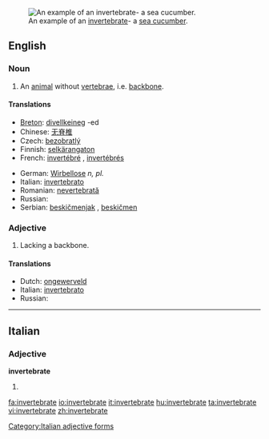 [[Image:Thelenota ananas.jpg|thumb|An example of an [[invertebrate]]- a [[sea cucumber]].]]
==English==

===Noun===
{{en-noun}}

# An [[animal]] without [[vertebra]]e, i.e. [[backbone]].

====Translations====
{{trans-top|animal without backbone}}
* [[Breton]]: [[divellkeineg]] {{m}} -ed {{p}}
* Chinese: [[无脊椎]]
* Czech: [[bezobratlý]] {{m}}
* Finnish: [[selkärangaton]]
* French: [[invertébré]] {{m}}, [[invertébré]]s {{m|p}}
{{trans-mid}}
* German: [[Wirbellose]] ''n, pl.''
* Italian: [[invertebrato]] {{m}}
* Romanian: [[nevertebrată]] {{f}}
* Russian: {{t|ru|беспозвоночное|n|sc=Cyrl|tr=b'espozvonóčnoje}}
* Serbian: [[beskičmenjak]] {{m}}, [[beskičmen]] {{m}}
{{trans-bottom}}

===Adjective===
{{en-adj}}

# Lacking a backbone.

====Translations====
* Dutch: [[ongewerveld]]
* Italian: [[invertebrato]]
* Russian: {{t|ru|беспозвоночный|sc=Cyrl|tr=b'espozvonóčnyj}}
----

==Italian==

===Adjective===
'''invertebrate''' {{p}}

# {{feminine of|invertebrato#Adjective|invertebrato}}

[[Category:Italian adjective forms]]

[[fa:invertebrate]]
[[io:invertebrate]]
[[it:invertebrate]]
[[hu:invertebrate]]
[[ta:invertebrate]]
[[vi:invertebrate]]
[[zh:invertebrate]]